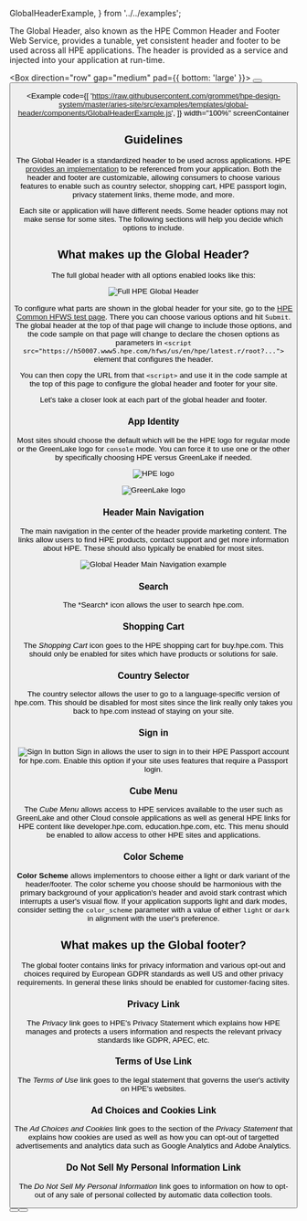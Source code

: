   GlobalHeaderExample,
} from '../../examples';

The Global Header, also known as the HPE Common Header and Footer Web Service,
provides a tunable, yet consistent header and footer to be used across all HPE
applications. The header is provided as a service and injected into your
application at run-time.

<Box direction="row" gap="medium" pad={{ bottom: 'large' }}>
  <Button label="View Implementation Details" href="https://h50007.www5.hpe.com/hfws-test-pages/common-hfws-test-page.php" target="_blank" rel="noreferrer  noopener" secondary />
  <Button label="Development Team Contact" href="mailto:hpecom-cross-platform-development@hpe.com?subject=Common%20Header-Footer%20Service" secondary />
</Box>

<Example
  code={[
    'https://raw.githubusercontent.com/grommet/hpe-design-system/master/aries-site/src/examples/templates/global-header/components/GlobalHeaderExample.js',
  ]}
  width="100%"
  screenContainer
>
  <GlobalHeaderExample />
</Example>

## Guidelines

The Global Header is a standardized header to be used across applications. HPE [provides an implementation](https://h50007.www5.hpe.com/hfws-test-pages/common-hfws-test-page.php)
to be referenced from your application. Both the header and footer are customizable, allowing consumers to choose various features to enable such as country selector,
shopping cart, HPE passport login, privacy statement links, theme mode, and more.

Each site or application will have different needs. Some header options may not make sense for some
sites. The following sections will help you decide which options to include.

## What makes up the Global Header?

The full global header with all options enabled looks like this:

![Full HPE Global Header](/templateImages/globalheader-full.png)

To configure what parts are shown in the global header for your site, go to the
[HPE Common HFWS test page](https://h50007.www5.hpe.com/hfws-test-pages/common-hfws-test-page.php?version=latest.r&cc_ll=us%2Fen&header_logo=&slim_footer=true&hide_search=true&hide_cart=true&hide_country_selector=true&hide_sign_in=true).
There you can choose various options and hit `Submit`. The global header at the top
of that page will change to include those options, and the code sample on that page will 
change to declare the chosen options as parameters in
`<script src="https://h50007.www5.hpe.com/hfws/us/en/hpe/latest.r/root?...">` element that
configures the header.

You can then copy the URL from that `<script>` and use it in the code sample at the top of
this page to configure the global header and footer for your site.

Let's take a closer look at each part of the global header and footer.

### App Identity

Most sites should choose the default which will be the HPE logo for regular mode or the GreenLake logo for
`console` mode. You can force it to use one or the other by specifically choosing HPE versus GreenLake if
needed.

![HPE logo](/templateImages/globalheader-hpe.png)

![GreenLake logo](/templateImages/globalheader-greenlake.png)

### Header Main Navigation

The main navigation in the center of the header provide marketing content. The links allow users to find
HPE products, contact support and get more information about HPE. These should also typically be enabled
for most sites.

![Global Header Main Navigation example](/templateImages/globalheader-nav.png)

### Search

<Search /> The *Search* icon allows the user to search hpe.com. 

### Shopping Cart

<Shop /> The *Shopping Cart* icon goes to the HPE shopping cart for buy.hpe.com. This should only
be enabled for sites which have products or solutions for sale.


### Country Selector

<Language /> The country selector allows the user to go to a language-specific version of hpe.com. This
should be disabled for most sites since the link really only takes you back to hpe.com
instead of staying on your site.


### Sign in

![Sign In button](/templateImages/globalheader-sign-in.png)
Sign in allows the user to sign in to their HPE Passport account for hpe.com. Enable this
option if your site uses features that require a Passport login.


### Cube Menu

<AppsRounded /> The *Cube Menu* allows access to HPE services available to the user such as GreenLake and
other Cloud console applications as well as general HPE links for HPE content like
developer.hpe.com, education.hpe.com, etc. This menu should be enabled to allow access
to other HPE sites and applications.

### Color Scheme

**Color Scheme** allows implementors to choose either a light or dark variant of the header/footer.
The color scheme you choose should be harmonious with the primary background of your application's
header and avoid stark contrast which interrupts a user's visual flow. If your application supports
light and dark modes, consider setting the `color_scheme` parameter with a value of either `light`
or `dark` in alignment with the user's preference.

## What makes up the Global footer?

The global footer contains links for privacy information and various opt-out and choices required by
European GDPR standards as well US and other privacy requirements. In general these links should
be enabled for customer-facing sites.

### Privacy Link

The *Privacy* link goes to HPE's Privacy Statement which explains how HPE manages and protects a users
information and respects the relevant privacy standards like GDPR, APEC, etc.

### Terms of Use Link

The *Terms of Use* link goes to the legal statement that governs the user's activity on HPE's websites.

### Ad Choices and Cookies Link

The *Ad Choices and Cookies* link goes to the section of the *Privacy Statement* that explains how
cookies are used as well as how you can opt-out of targetted advertisements and analytics data
such as Google Analytics and Adobe Analytics.


### Do Not Sell My Personal Information Link

The *Do Not Sell My Personal Information* link goes to information on how to opt-out of any sale
of personal collected by automatic data collection tools.

<Box direction="row" gap="medium">
  <Button label="View Implementation Details" href="https://h50007.www5.hpe.com/hfws-test-pages/common-hfws-test-page.php" target="_blank" rel="noreferrer  noopener" secondary />
  <Button label="Development Team Contact" href="mailto:hpecom-cross-platform-development@hpe.com?subject=Common%20Header-Footer%20Service" secondary />
</Box>
